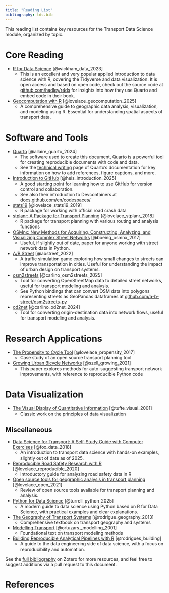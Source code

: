 ```yaml
---
title: "Reading List"
bibliography: tds.bib
---
```


This reading list contains key resources for the Transport Data Science module, organized by topic.

# Core Reading

- [R for Data Science](https://r4ds.had.co.nz/) [@wickham_data_2023]
  - This is an excellent and very popular applied introduction to data science with R, covering the Tidyverse and data visualization. It is open access and based on open code, check out the source code at [github.com/hadley/r4ds](https://github.com/hadley/r4ds) for insights into how they use Quarto and embed code in their book.
- [Geocomputation with R](https://r.geocompx.org/) [@lovelace_geocomputation_2025]
  - A comprehensive guide to geographic data analysis, visualization, and modeling using R. Essential for understanding spatial aspects of transport data.

# Software and Tools

- [Quarto](https://quarto.org/) [@allaire_quarto_2024]
  - The software used to create this document, Quarto is a powerful tool for creating reproducible documents with code and data.
  - See the [technical writing](https://quarto.org/docs/visual-editor/technical.html) page of Quarto's documentation for key information on how to add references, figure captions, and more.
- [Introduction to GitHub](https://github.com/skills/introduction-to-github) [@heis_introduction_2025]
  - A good starting point for learning how to use GitHub for version control and collaboration.
  <!-- https://docs.github.com/en/codespaces/setting-up-your-project-for-codespaces/adding-a-dev-container-configuration/introduction-to-dev-containers -->
  - See also their introduction to Devcontainers at [docs.github.com/en/codespaces/](https://docs.github.com/en/codespaces/)
- [stats19](https://itsleeds.github.io/stats19/) [@lovelace_stats19_2019]
  - R package for working with official road crash data
- [stplanr: A Package for Transport Planning](https://doi.org/10.32614/RJ-2018-053) [@lovelace_stplanr_2018]
  - R package for transport planning with various routing and analysis functions
- [OSMnx: New Methods for Acquiring, Constructing, Analyzing, and Visualizing Complex Street Networks](https://doi.org/10/gbvjxq) [@boeing_osmnx_2017]
  - Useful, if slightly out of date, paper for anyone working with street network data in Python.
- [A/B Street](https://zenodo.org/record/6331922) [@abstreet_2022]
  - A traffic simulation game exploring how small changes to streets can improve transportation in cities. Useful for understanding the impact of urban design on transport systems.
- [osm2streets](https://github.com/a-b-street/osm2streets) [@carlino_osm2streets_2025]
  - Tool for converting OpenStreetMap data to detailed street networks, useful for transport modeling and analysis.
  - See Python bindings that can convert OSM data into polygons representing streets as GeoPandas dataframes at [github.com/a-b-street/osm2streets-py](https://github.com/a-b-street/osm2streets/tree/main/osm2streets-py)
- [od2net](https://github.com/Urban-Analytics-Technology-Platform/od2net) [@carlino_od2net_2024]
  - Tool for converting origin-destination data into network flows, useful for transport modeling and analysis.

# Research Applications

- [The Propensity to Cycle Tool](https://doi.org/10.5198/jtlu.2016.862) [@lovelace_propensity_2017]
  - Case study of an open source transport planning tool
- [Growing Urban Bicycle Networks](http://arxiv.org/abs/2107.02185) [@szell_growing_2021]
  - This paper explores methods for auto-suggesting transport network improvements, with reference to reproducible Python code

# Data Visualization

- [The Visual Display of Quantitative Information](https://www.edwardtufte.com/tufte/books_vdqi) [@tufte_visual_2001]
  - Classic work on the principles of data visualization

## Miscellaneous

- [Data Science for Transport: A Self-Study Guide with Computer Exercises](https://doi.org/10.1007/978-3-319-72953-4) [@fox_data_2018]
  - An introduction to transport data science with hands-on examples, slightly out of date as of 2025.
- [Reproducible Road Safety Research with R](https://itsleeds.github.io/rrsrr/) [@lovelace_reproducible_2020]
  - Introductory guide for analyzing road safety data in R
- [Open source tools for geographic analysis in transport planning](https://doi.org/10/ghtnrp) [@lovelace_open_2021]
  - Review of open source tools available for transport planning and analysis.
- [Python for Data Science](https://aeturrell.github.io/python4DS/) [@turrell_python_2025]
  - A modern guide to data science using Python based on R for Data Science, with practical examples and clear explanations.
- [The Geography of Transport Systems](https://transportgeography.org/) [@rodrigue_geography_2013]
  - Comprehensive textbook on transport geography and systems
- [Modelling Transport](https://www.wiley.com/en-us/Modelling+Transport%2C+4th+Edition-p-9781118941485) [@ortuzars._modelling_2001]
  - Foundational text on transport modeling methods
- [Building Reproducible Analytical Pipelines with R](https://raps-with-r.dev/) [@rodrigues_building]
  - A guide to the data engineering side of data science, with a focus on reproducibility and automation.

See the [full bibliography](https://www.zotero.org/groups/418217/energy-and-transport/collections/R38L2EXB) on Zotero for more resources, and feel free to suggest additions via a pull request to this document.

# References
